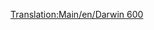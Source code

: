 [[Translation:Main/en/Darwin 600]]
{{Template:Avion/Fr
|Nom=Darwin 600
|Image=[[File:en/AirbusA330.png|Darwin 600]]
|Coût=55 371 (110 742)
|Vitesse=947 km/h (592 MPH)
|Entretien=6 468 (12 936)
|Conception=1981
|Vie=25
|Capacité=240 passagers & 25 sacs de courrier
|Description=Avion de ligne standard, préférant les grands aéroports.
|Réalité=[http://www.wikipedia.org/wiki/fr:Boeing 777 Boeing 777]
}}